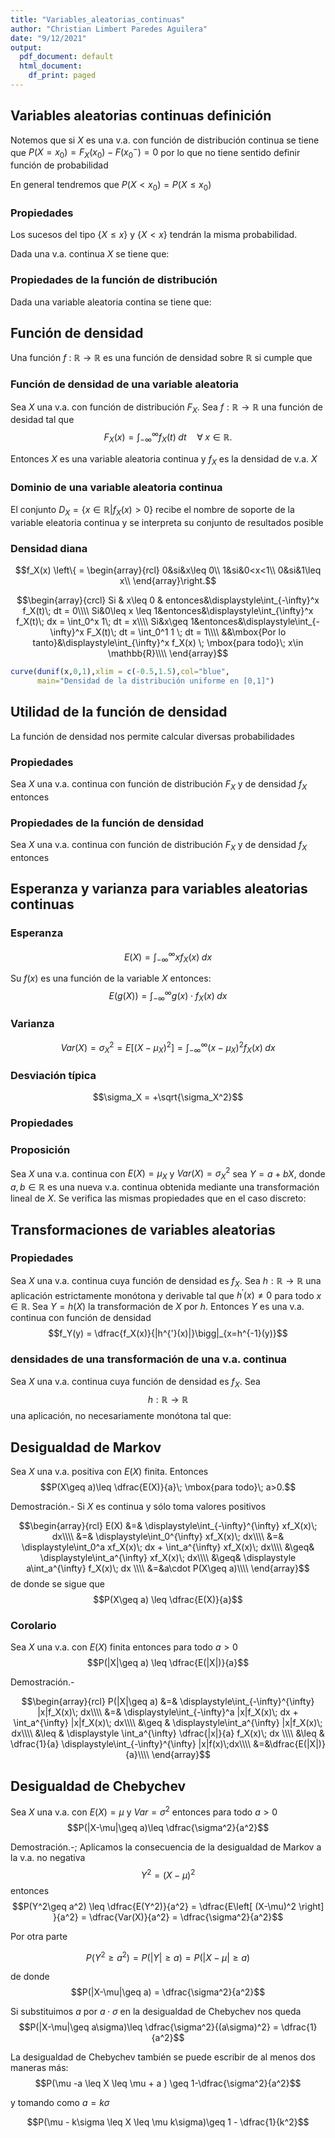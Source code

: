 ```yaml
---
title: "Variables_aleatorias_continuas"
author: "Christian Limbert Paredes Aguilera"
date: "9/12/2021"
output:
  pdf_document: default
  html_document:
    df_print: paged
---
```


## Variables aleatorias continuas definición 
Notemos que si $X$ es una v.a. con función de distribución continua se tiene que 
$P(X=x_0) = F_X(x_0)-F(x_0^-) = 0$ por lo que no tiene sentido definir función
de probabilidad

En general tendremos que $P(X<x_0) = P(X\leq x_0)$

### Propiedades
Los sucesos del tipo $\lbrace X\leq x\rbrace$ y $\lbrace X<x \rbrace$ tendrán la misma probabilidad.

Dada una v.a. continua $X$ se tiene que:
\begin{itemize}
  \item $P(X\leq b) = P(X<b)$\\\\
  Demostración.- $P(X\leq b) = P(X<b)+P(X=b) = P(X<b)$\\\\
  
  \item $P(X<b) = P(X<a) + P(a<X<b)$\\\\
  Demostración.- Sea $\lbrace X<a \rbrace \cap \lbrace a<X<b \rbrace = \emptyset$
  y $\lbrace X<a \rbrace \cup \lbrace a<X<b \rbrace = \lbrace X<b\rbrace$
  entonces,\\
  $$\begin{array}{rcl}
    P(X\leq b)&=&P\left(\lbrace X<a \rbrace \cup \lbrace a<X<b \rbrace\right)\\\\
    &=&P(X<a) + P(a<X<b)\\\\
  \end{array}$$
  
  \item $P(a<X<b) = P(X<b)-P(X<a)$\\\\
  Demostración.-\; Si reescribimos la igualdad dada nos queda,
  $$P(X\leq b) = P(X<a) + P(a<X<b),$$ de donde por la primera y segunda propiedad queda demostrada la proposición.\\\\
\end{itemize}

### Propiedades de la función de distribución
Dada una variable aleatoria contina se tiene que:
\begin{itemize}
  \item $F_X(b) = F_X(a) + P(a<X<b)$
  \item $P(a<X<b) = F_X(b) - F_X(a)$
  \item $P(a\leq X\leq b) = FX_(b)-F_X(a)$
\end{itemize}

## Función de densidad
Una función $f$ : ${\mathbb{R}\to \mathbb{R}}$ es una función de densidad sobre $\mathbb{R}$ si cumple que 
\begin{itemize}
  \item $f_X(x)\geq 0$ para todo $x\in \mathbb{R}$
  \item $f$ es continua salvo a lo más en una cantidad finita de puntos sobre cada intervalo acotado de $\mathbb{R}$.
  \item $\displaystyle\int_{-\infty}^{\infty} f_X(x) \; dx = 1$
\end{itemize}

### Función de densidad de una variable aleatoria
Sea $X$ una v.a. con función de distribución $F_X$. Sea ${f:\mathbb{R}\to \mathbb{R}}$ una función de desidad tal que 
$$F_X(x) = \displaystyle\int_{-\infty}^{\infty} f_X(t)\; dt \quad \forall\;   x\in \mathbb{R}.$$

Entonces $X$ es una variable aleatoria continua y $f_X$ es la densidad de v.a. $X$

### Dominio de una variable aleatoria continua
El conjunto $D_X = \lbrace x\in\mathbb{R} | f_X(x)>0 \rbrace$ recibe el nombre de soporte de la variable eleatoria continua y se interpreta su conjunto de resultados posible

### Densidad diana 
$$f_X(x) \left\{ = \begin{array}{rcl}
  0&si&x\leq 0\\
  1&si&0<x<1\\
  0&si&1\leq x\\
\end{array}\right.$$


$$\begin{array}{crcl}
  Si & x\leq 0 & entonces&\displaystyle\int_{-\infty}^x f_X(t)\; dt = 0\\\\
  Si&0\leq x \leq 1&entonces&\displaystyle\int_{\infty}^x f_X(t)\; dx = \int_0^x 1\; dt = x\\\\
  Si&x\geq 1&entonces&\displaystyle\int_{-\infty}^x F_X(t)\; dt = \int_0^1 1 \; dt = 1\\\\
 &&\mbox{Por lo tanto}&\displaystyle\int_{\infty}^x f_X(x) \; \mbox{para todo}\; x\in \mathbb{R}\\\\
\end{array}$$

```r
curve(dunif(x,0,1),xlim = c(-0.5,1.5),col="blue",
      main="Densidad de la distribución uniforme en [0,1]")
```

## Utilidad de la función de densidad
La función de densidad nos permite calcular diversas probabilidades

### Propiedades
Sea $X$ una v.a. continua con función de distribución $F_X$ y de densidad $f_X$ entonces
\begin{itemize}
  \item $P(a<X<b) = P(a<X\leq b) = P(a\leq X < b) = P(a\leq X \leq b) = \displaystyle\int_a^b f_X(x)\; dx$
  \item Si $A$ es un conjunto adecuado de $\mathbb{R}$ entonces 
  $$P(X\in A) = \displaystyle\int_{A}f(X) \; dx = \int_{A\cap D_X} f(x)\; dx$$
\end{itemize}

### Propiedades de la función de densidad
Sea $X$ una v.a. continua con función de distribución $F_X$ y de densidad $f_X$ entonces
\begin{itemize}
  \item Si $f_X$ es continua en un punto $x$, $F_X$ es derivable en ese punto y $F^{'}_X(x) = f_X(x)$
  \item $P(X=x) = 0\; \forall x\in \mathbb{R}$.
\end{itemize}

## Esperanza y varianza para variables aleatorias continuas

### Esperanza
$$E(X) = \int_{-\infty}^{\infty} xf_X(x)\; dx$$

Su $f(x)$ es una función de la variable $X$ entonces:
$$E(g(X)) = \int_{-\infty}^{\infty} g(x)\cdot f_X(x)\; dx$$

### Varianza

$$Var(X) = \sigma_X^2 = E\left[(X-\mu_X)^2\right] = \int_{-\infty}^{\infty} (x -\mu_X)^2 f_X(x)\; dx$$

### Desviación típica
$$\sigma_X = +\sqrt{\sigma_X^2}$$

### Propiedades
\begin{itemize}
  \item $\sigma_X^2 \geq 0$
  \item $Var(cte) = E(cte^2) - (E(cte))^2 = cte^2 - cte^2 = 0$
  \item $Var(X) = E(X^2) - \mu_X^2 = \displaystyle\int_{-\infty}^\infty x^2 f_X(x)\; dx - \mu_X^2$
  \item El mínimo de $E\left[(X-C)^2\right]$ se alcanza cuando $C = E(X)$ y es $Var(X)$
\end{itemize}

### Proposición
Sea $X$ una v.a. continua con $E(X) = \mu_X$ y $Var(X) = \sigma_X^2$ sea $Y=a+bX$, donde $a,b\in \mathbb{R}$ es una nueva v.a. continua obtenida mediante una transformación lineal de $X$. Se verifica las mismas propiedades que en el caso discreto:

\begin{itemize}
  \item $E(Y) = E(a+bX) = a+bE(X)$
  
  \item $Var(Y) = Var(a+bX) = b^2Var(X)$
  
  Demostración.-\; $$ Var(a+bX) = E(b^2X^2) - \left[E(bX)\right]^2 = b^2 E(X) - b^2 \left[E(X)\right]^2 = b^2\left[E(X^2) - E^ 2(X) \right] = b^2 Var(X)$$
  
  \item $\sigma_Y = |b|\sigma_X$
  
  Demostración.-\; 
  
  \item $Z=\dfrac{X-\mu_X}{\sigma_X}$ es una transformación lineal de $X$ de forma que 
  $$E(Z) = 0 \qquad y \qquad Var(Z)=1$$
  
  Demostración.- Para la esperanza:
  $$E(Z) = E\left[\dfrac{X-\mu_X}{\sigma_X}\right] = \dfrac{E(X)-\mu_X}{\sigma_X} = \dfrac{\mu_X - \mu_X}{\sigma_X} = 0$$
  
  Luego para la varianza se tiene:
  
  $$Var(Z) = Var\left(\dfrac{X-\mu_X}{\sigma_X}\right) = Var\left(\dfrac{1}{\sigma_X} X - \dfrac{\mu_X}{\sigma_X}\right) = \dfrac{1^2}{\sigma_X^2} Var(X) = \dfrac{\sigma_X^2}{\sigma_X^2} = 1$$
  
\end{itemize}


## Transformaciones de variables aleatorias

### Propiedades 
Sea $X$ una v.a. continua cuya función de densidad es $f_X.$ Sea $h:{\mathbb{R} \to \mathbb{R}}$ una aplicación estrictamente monótona y derivable tal que $h^{'}(x) \neq 0$ para todo $x\in \mathbb{R}$. Sea $Y=h(X)$ la transformación de $X$ por $h$. Entonces $Y$ es una v.a. continua con función de densidad 
$$f_Y(y) = \dfrac{f_X(x)}{|h^{'}(x)|}\bigg|_{x=h^{-1}(y)}$$

### densidades de una transformación de una v.a. continua
Sea $X$ una v.a. continua cuya función de densidad es $f_X$. Sea 
$$h:{\mathbb{R} \to \mathbb{R}}$$
una aplicación, no necesariamente monótona tal que:
\begin{itemize}
  \item Sea derivable con derivada no nula.
  \item La ecuación $h(x)=y$ tiene un número finito de soluciones $x_1,x_2,\ldots,x_n$ entonces
  $$f_Y(y) = \sum\limits_{k=1}^n \dfrac{f_X(x)}{|h^{'}(x)|}\bigg|_{x=x_k}$$
\end{itemize}

## Desigualdad de Markov
Sea $X$ una v.a. positiva con $E(X)$ finita. Entonces 
$$P(X\geq a)\leq \dfrac{E(X)}{a}\; \mbox{para todo}\; a>0.$$

Demostración.- Si $X$ es continua y sólo toma valores positivos 

$$\begin{array}{rcl}
E(X) &=& \displaystyle\int_{-\infty}^{\infty} xf_X(x)\; dx\\\\
&=& \displaystyle\int_0^{\infty} xf_X(x)\; dx\\\\
&=& \displaystyle\int_0^a xf_X(x)\; dx + \int_a^{\infty} xf_X(x)\; dx\\\\
&\geq& \displaystyle\int_a^{\infty} xf_X(x)\; dx\\\\
&\geq& \displaystyle a\int_a^{\infty} f_X(x)\; dx \\\\
&=&a\cdot P(X\geq a)\\\\
\end{array}$$
de donde se sigue que 
$$P(X\geq a) \leq \dfrac{E(X)}{a}$$

### Corolario
Sea $X$ una v.a. con $E(X)$ finita entonces para todo $a>0$
$$P(|X|\geq a) \leq \dfrac{E(|X|)}{a}$$

Demostración.- 

$$\begin{array}{rcl}
P(|X|\geq a) &=& \displaystyle\int_{-\infty}^{\infty} |x|f_X(x)\; dx\\\\
&=& \displaystyle\int_{-\infty}^a |x|f_X(x)\; dx + \int_a^{\infty} |x|f_X(x)\; dx\\\\
&\geq & \displaystyle\int_a^{\infty} |x|f_X(x)\; dx\\\\
&\leq & \displaystyle \int_a^{\infty} \dfrac{|x|}{a} f_X(x)\; dx \\\\
&\leq & \dfrac{1}{a} \displaystyle\int_{-\infty}^{\infty} |x|f(x)\;dx\\\\
&=&\dfrac{E(|X|)}{a}\\\\
\end{array}$$

## Desigualdad de Chebychev
Sea $X$ una v.a. con $E(X) = \mu$ y $Var=\sigma^2$ entonces para todo $a>0$
$$P(|X-\mu|\geq a)\leq \dfrac{\sigma^2}{a^2}$$

Demostración.-\; Aplicamos la consecuencia de la desigualdad de Markov a la v.a. no negativa $$Y^2 = (X-\mu)^2$$
entonces 
$$P(Y^2\geq a^2) \leq \dfrac{E(Y^2)}{a^2} = \dfrac{E\left[ (X-\mu)^2 \right] }{a^2} = \dfrac{Var(X)}{a^2} = \dfrac{\sigma^2}{a^2}$$

Por otra parte

$$P(Y^2 \geq a^2) = P(|Y|\geq a) = P(|X-\mu|\geq a)$$

de donde 
$$P(|X-\mu|\geq a) = \dfrac{\sigma^2}{a^2}$$

Si substituimos $a$ por $a\cdot \sigma$ en la desigualdad de Chebychev nos queda
$$P(|X-\mu|\geq a\sigma)\leq \dfrac{\sigma^2}{(a\sigma)^2} = \dfrac{1}{a^2}$$

La desigualdad de Chebychev también se puede escribir de al menos dos maneras más:
$$P(\mu -a \leq X \leq \mu + a ) \geq 1-\dfrac{\sigma^2}{a^2}$$

y tomando como $a = k\sigma$

$$P(\mu - k\sigma \leq X \leq \mu k\sigma)\geq 1 - \dfrac{1}{k^2}$$


